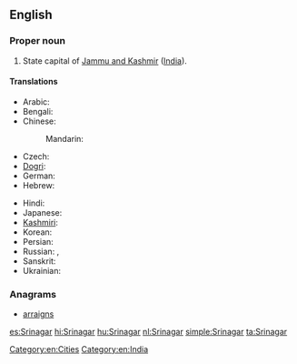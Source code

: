==English==
{{wikipedia}}

===Proper noun===
{{en-proper noun}} 

# State capital of [[Jammu and Kashmir]] ([[India]]).

====Translations====
{{trans-top|capital of Jammu and Kashmir, India}}
* Arabic: {{t-|ar|سريناجار|m|tr=srinagaar}}
* Bengali: {{t-|bn|শ্রীনগর|sc=Beng|xs=Bengali}}
* Chinese:
*: Mandarin: {{t|cmn|斯利那加|tr=Sīlìnàjiā|sc=Hani}}
* Czech: {{t-|cs|Šrínagar|m}}
* [[Dogri]]: {{tø|doi|श्रीनगर}}
* German: {{t-|de|Srinagar|n}}
* Hebrew: {{t-|he|סרינגאר}}
{{trans-mid}}
* Hindi: {{t-|hi|श्रीनगर|tr=śrīnagar|xs=Hindi}}
* Japanese: {{t-|ja|シュリーナガル|tr=Shurīnagaru}}
* [[Kashmiri]]: {{t-|ks|श्रीनगर|sc=ks-Arab|xs=Kashmiri}}
* Korean: {{t-|ko|스리나가르|tr=Seurinagareu|sc=Hang}}
* Persian: {{t-|fa|سرینگر|xs=Persian}}
* Russian: {{t-|ru|Шринагар|m|tr=Šrinagár}},  {{t-|ru|Сринагар|m|tr=Srinagár}}
* Sanskrit: {{t-|sa|श्रीनगर|xs=Sanskrit}}
* Ukrainian: {{t-|uk|Срінаґар|m|tr=Srinagár|xs=Ukrainian}}
{{trans-bottom}}

[[Category:en:Cities]]
[[Category:en:India]]

===Anagrams===
* [[arraigns#English|arraigns]]

[[es:Srinagar]]
[[hi:Srinagar]]
[[hu:Srinagar]]
[[nl:Srinagar]]
[[simple:Srinagar]]
[[ta:Srinagar]]